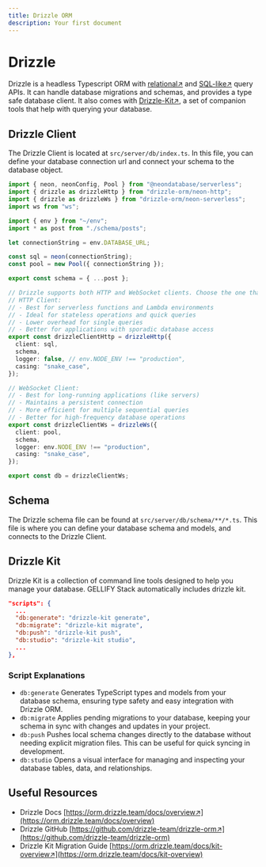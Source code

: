 ```yaml
---
title: Drizzle ORM
description: Your first document
---
```


# Drizzle

Drizzle is a headless Typescript ORM with [relational↗](https://orm.drizzle.team/docs/rqb) and [SQL-like↗](https://orm.drizzle.team/docs/select) query APIs. It can handle database migrations and schemas, and provides a type safe database client. It also comes with [Drizzle-Kit↗](https://orm.drizzle.team/drizzle-studio/overview), a set of companion tools that help with querying your database.

## Drizzle Client

The Drizzle Client is located at `src/server/db/index.ts`. In this file, you can define your database connection url and connect your schema to the database object.

```ts
import { neon, neonConfig, Pool } from "@neondatabase/serverless";
import { drizzle as drizzleHttp } from "drizzle-orm/neon-http";
import { drizzle as drizzleWs } from "drizzle-orm/neon-serverless";
import ws from "ws";

import { env } from "~/env";
import * as post from "./schema/posts";

let connectionString = env.DATABASE_URL;

const sql = neon(connectionString);
const pool = new Pool({ connectionString });

export const schema = { ...post };

// Drizzle supports both HTTP and WebSocket clients. Choose the one that fits your needs:
// HTTP Client:
// - Best for serverless functions and Lambda environments
// - Ideal for stateless operations and quick queries
// - Lower overhead for single queries
// - Better for applications with sporadic database access
export const drizzleClientHttp = drizzleHttp({
  client: sql,
  schema,
  logger: false, // env.NODE_ENV !== "production",
  casing: "snake_case",
});

// WebSocket Client:
// - Best for long-running applications (like servers)
// - Maintains a persistent connection
// - More efficient for multiple sequential queries
// - Better for high-frequency database operations
export const drizzleClientWs = drizzleWs({
  client: pool,
  schema,
  logger: env.NODE_ENV !== "production",
  casing: "snake_case",
});

export const db = drizzleClientWs;

```

## Schema

The Drizzle schema file can be found at `src/server/db/schema/**/*.ts`. This file is where you can define your database schema and models, and connects to the Drizzle Client.

## Drizzle Kit

Drizzle Kit is a collection of command line tools designed to help you manage your database. GELLIFY Stack automatically includes drizzle kit.

```json
"scripts": {
  ...
  "db:generate": "drizzle-kit generate",
  "db:migrate": "drizzle-kit migrate",
  "db:push": "drizzle-kit push",
  "db:studio": "drizzle-kit studio",
  ...
},
```

### Script Explanations

- `db:generate` Generates TypeScript types and models from your database schema, ensuring type safety and easy integration with Drizzle ORM.
- `db:migrate` Applies pending migrations to your database, keeping your schema in sync with changes and updates in your project.
- `db:push` Pushes local schema changes directly to the database without needing explicit migration files. This can be useful for quick syncing in development.
- `db:studio` Opens a visual interface for managing and inspecting your database tables, data, and relationships.

## Useful Resources

- Drizzle Docs [https://orm.drizzle.team/docs/overview↗](https://orm.drizzle.team/docs/overview)
- Drizzle GitHub [https://github.com/drizzle-team/drizzle-orm↗](https://github.com/drizzle-team/drizzle-orm)
- Drizzle Kit Migration Guide	[https://orm.drizzle.team/docs/kit-overview↗](https://orm.drizzle.team/docs/kit-overview)
